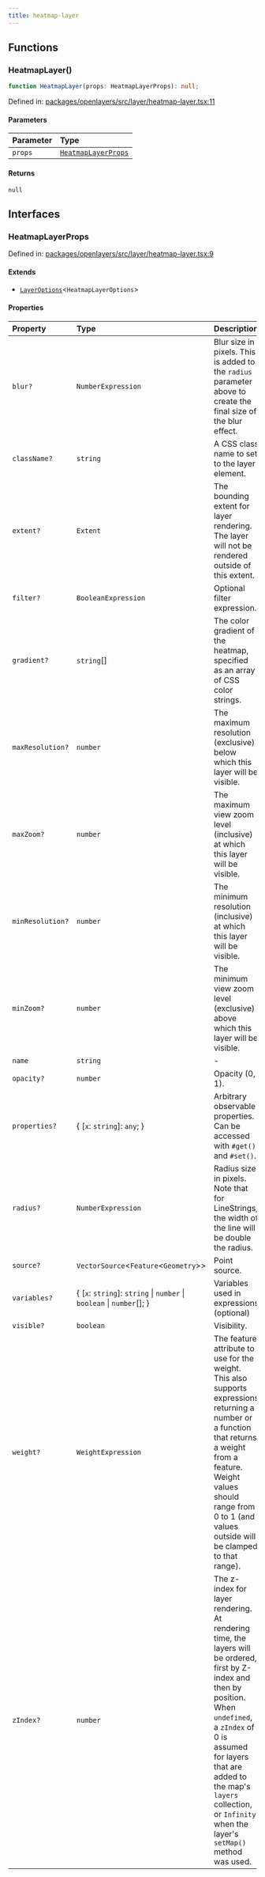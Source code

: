 ```yaml
---
title: heatmap-layer
---
```


## Functions

### HeatmapLayer()

```ts
function HeatmapLayer(props: HeatmapLayerProps): null;
```

Defined in: [packages/openlayers/src/layer/heatmap-layer.tsx:11](https://github.com/nickdutto/react-gis/blob/main/packages/openlayers/src/layer/heatmap-layer.tsx#L11)

#### Parameters

| Parameter | Type                                      |
| :-------- | :---------------------------------------- |
| `props`   | [`HeatmapLayerProps`](#heatmaplayerprops) |

#### Returns

`null`

## Interfaces

### HeatmapLayerProps

Defined in: [packages/openlayers/src/layer/heatmap-layer.tsx:9](https://github.com/nickdutto/react-gis/blob/main/packages/openlayers/src/layer/heatmap-layer.tsx#L9)

#### Extends

- [`LayerOptions`](use-layer.mdx#layeroptions)\<`HeatmapLayerOptions`\>

#### Properties

| Property                                    | Type                                                                      | Description                                                                                                                                                                                                                                                                                | Inherited from               |
| :------------------------------------------ | :------------------------------------------------------------------------ | :----------------------------------------------------------------------------------------------------------------------------------------------------------------------------------------------------------------------------------------------------------------------------------------- | :--------------------------- |
| <a id="blur"></a> `blur?`                   | `NumberExpression`                                                        | Blur size in pixels. This is added to the `radius` parameter above to create the final size of the blur effect.                                                                                                                                                                            | `LayerOptions.blur`          |
| <a id="classname"></a> `className?`         | `string`                                                                  | A CSS class name to set to the layer element.                                                                                                                                                                                                                                              | `LayerOptions.className`     |
| <a id="extent"></a> `extent?`               | `Extent`                                                                  | The bounding extent for layer rendering. The layer will not be rendered outside of this extent.                                                                                                                                                                                            | `LayerOptions.extent`        |
| <a id="filter"></a> `filter?`               | `BooleanExpression`                                                       | Optional filter expression.                                                                                                                                                                                                                                                                | `LayerOptions.filter`        |
| <a id="gradient"></a> `gradient?`           | `string`[]                                                                | The color gradient of the heatmap, specified as an array of CSS color strings.                                                                                                                                                                                                             | `LayerOptions.gradient`      |
| <a id="maxresolution"></a> `maxResolution?` | `number`                                                                  | The maximum resolution (exclusive) below which this layer will be visible.                                                                                                                                                                                                                 | `LayerOptions.maxResolution` |
| <a id="maxzoom"></a> `maxZoom?`             | `number`                                                                  | The maximum view zoom level (inclusive) at which this layer will be visible.                                                                                                                                                                                                               | `LayerOptions.maxZoom`       |
| <a id="minresolution"></a> `minResolution?` | `number`                                                                  | The minimum resolution (inclusive) at which this layer will be visible.                                                                                                                                                                                                                    | `LayerOptions.minResolution` |
| <a id="minzoom"></a> `minZoom?`             | `number`                                                                  | The minimum view zoom level (exclusive) above which this layer will be visible.                                                                                                                                                                                                            | `LayerOptions.minZoom`       |
| <a id="name"></a> `name`                    | `string`                                                                  | -                                                                                                                                                                                                                                                                                          | `LayerOptions.name`          |
| <a id="opacity"></a> `opacity?`             | `number`                                                                  | Opacity (0, 1).                                                                                                                                                                                                                                                                            | `LayerOptions.opacity`       |
| <a id="properties"></a> `properties?`       | \{ \[`x`: `string`\]: `any`; \}                                           | Arbitrary observable properties. Can be accessed with `#get()` and `#set()`.                                                                                                                                                                                                               | `LayerOptions.properties`    |
| <a id="radius"></a> `radius?`               | `NumberExpression`                                                        | Radius size in pixels. Note that for LineStrings, the width of the line will be double the radius.                                                                                                                                                                                         | `LayerOptions.radius`        |
| <a id="source"></a> `source?`               | `VectorSource`\<`Feature`\<`Geometry`\>\>                                 | Point source.                                                                                                                                                                                                                                                                              | `LayerOptions.source`        |
| <a id="variables"></a> `variables?`         | \{ \[`x`: `string`\]: `string` \| `number` \| `boolean` \| `number`[]; \} | Variables used in expressions (optional)                                                                                                                                                                                                                                                   | `LayerOptions.variables`     |
| <a id="visible"></a> `visible?`             | `boolean`                                                                 | Visibility.                                                                                                                                                                                                                                                                                | `LayerOptions.visible`       |
| <a id="weight"></a> `weight?`               | `WeightExpression`                                                        | The feature attribute to use for the weight. This also supports expressions returning a number or a function that returns a weight from a feature. Weight values should range from 0 to 1 (and values outside will be clamped to that range).                                              | `LayerOptions.weight`        |
| <a id="zindex"></a> `zIndex?`               | `number`                                                                  | The z-index for layer rendering. At rendering time, the layers will be ordered, first by Z-index and then by position. When `undefined`, a `zIndex` of 0 is assumed for layers that are added to the map's `layers` collection, or `Infinity` when the layer's `setMap()` method was used. | `LayerOptions.zIndex`        |
